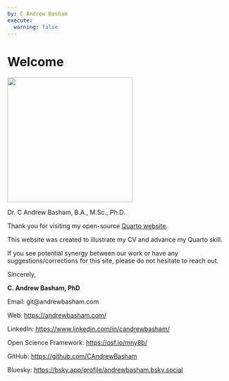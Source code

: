 ```yaml
---
by: C Andrew Basham
execute: 
  warning: false
---
```


# Welcome

::: {#fig-headshot}
![](images/Basham_headshot.jpg){fig-align="center" width="284"}

Dr. C Andrew Basham, B.A., M.Sc., Ph.D.
:::

Thank you for visiting my open-source [Quarto website](https://quarto.org/docs/websites/). 

This website was created to illustrate my CV and advance my Quarto skill. 

If you see potential synergy between our work or have any suggestions/corrections for this site, please do not hesitate to reach out.


Sincerely,

**C. Andrew Basham, PhD**

Email: git\@andrewbasham.com

Web: <https://andrewbasham.com/> 

LinkedIn: <https://www.linkedin.com/in/candrewbasham/>

Open Science Framework: <https://osf.io/mny8b/> 

GitHub: <https://github.com/CAndrewBasham>

Bluesky: <https://bsky.app/profile/andrewbasham.bsky.social> 